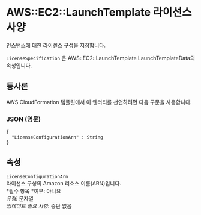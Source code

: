 # AWS::EC2::LaunchTemplate 라이선스 사양

인스턴스에 대한 라이센스 구성을 지정합니다.

`LicenseSpecification` 은 AWS::EC2::LaunchTemplate LaunchTemplateData의 속성입니다.

## 통사론

AWS CloudFormation 템플릿에서 이 엔터티를 선언하려면 다음 구문을 사용합니다.

### JSON (영문)

```
{
  "LicenseConfigurationArn" : String
}
```

## 속성

`LicenseConfigurationArn`  
라이선스 구성의 Amazon 리소스 이름(ARN)입니다.  
*필수 항목 *여부: 아니요  
_유형_: 문자열  
_업데이트 필요 사항_: 중단 없음
